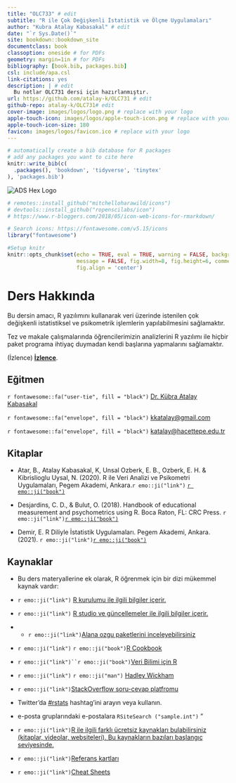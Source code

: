 ```yaml
---
title: "OLC733" # edit
subtitle: "R ile Çok Değişkenli İstatistik ve Ölçme Uygulamaları" 
author: "Kubra Atalay Kabasakal" # edit
date: "`r Sys.Date()`"
site: bookdown::bookdown_site
documentclass: book
classoption: oneside # for PDFs
geometry: margin=1in # for PDFs
bibliography: [book.bib, packages.bib]
csl: include/apa.csl
link-citations: yes
description: | # edit
  Bu notlar OLC731 dersi için hazırlanmıştır.
url: https://github.com/atalay-k/OLC731 # edit
github-repo: atalay-k/OLC731# edit
cover-image: images/logos/logo.png # replace with your logo
apple-touch-icon: images/logos/apple-touch-icon.png # replace with your logo
apple-touch-icon-size: 180
favicon: images/logos/favicon.ico # replace with your logo
---
```



```r
# automatically create a bib database for R packages
# add any packages you want to cite here
knitr::write_bib(c(
  .packages(), 'bookdown', 'tidyverse', 'tinytex'
), 'packages.bib')

```



::: small_right
<img src="images/logos/logo.png" alt="ADS Hex Logo"/>
:::

```r
# remotes::install_github("mitchelloharawild/icons")
# devtools::install_github("ropenscilabs/icon")
# https://www.r-bloggers.com/2018/05/icon-web-icons-for-rmarkdown/

# Search icons: https://fontawesome.com/v5.15/icons
library("fontawesome")

#Setup knitr
knitr::opts_chunk$set(echo = TRUE, eval = TRUE, warning = FALSE, background = "gray85",
                      message = FALSE, fig.width=8, fig.height=6, comment = NA,
                      fig.align = 'center')
```

# Ders Hakkında {.unnumbered}

Bu dersin amacı, R yazılımını kullanarak veri üzerinde istenilen çok değişkenli istatistiksel ve psikometrik işlemlerin yapılabilmesini sağlamaktır.

Tez ve makale çalışmalarında öğrencilerimizin analizlerini R yazılımı ile hiçbir paket programa ihtiyaç duymadan kendi başlarına yapmalarını sağlamaktır.

(İzlence) [**İzlence**](Izlence.html).

## Eğitmen {.unnumbered}

`r fontawesome::fa("user-tie", fill = "black")` [Dr. Kübra Atalay Kabasakal](https://avesis.hacettepe.edu.tr/katalay)

`r fontawesome::fa("envelope", fill = "black")` [kkatalay\@gmail.com](mailto:kkatalay@gmail.com){.email}

`r fontawesome::fa("envelope", fill = "black")` [katalay\@hacettepe.edu.tr](mailto:katalay@hacettepe.edu.tr){.email}

## Kitaplar {.unnumbered}

-   Atar, B., Atalay Kabasakal, K, Unsal Ozberk, E. B., Ozberk, E. H. & Kibrislioglu Uysal, N. (2020). R ile Veri Analizi ve Psikometri Uygulamaları, Pegem Akademi, Ankara.`r emo::ji("link")` [`r emo::ji("book")`](https://pegem.net/urun/R-ile-Veri-Analizi-ve-Psikometri-Uygulamalari/60801)


-   Desjardins, C. D., & Bulut, O. (2018). Handbook of educational measurement and psychometrics using R. Boca Raton, FL: CRC Press. `r emo::ji("link")`[`r emo::ji("book")`](https://www.routledge.com/Handbook-of-Educational-Measurement-and-Psychometrics-Using-R/Desjardins-Bulut/p/book/9780367734671)

- Demir, E. R Diliyle İstatistik Uygulamaları. Pegem Akademi, Ankara.(2021). `r emo::ji("link")`[`r emo::ji("book")`](https://pegem.net/urun/R-Diliyle-Istatistik-Uygulamalari/61912)


## Kaynaklar {.unnumbered}

* Bu ders materyallerine ek olarak, R öğrenmek için bir dizi mükemmel kaynak vardır:

- `r emo::ji("link")` [R kurulumu ile ilgili bilgiler içerir. ](https://psyteachr.github.io/data-skills-v2/installing-r.html)

- `r emo::ji("link")` [R studio ve güncellemeler ile ilgili bilgiler içerir. ](https://psyteachr.github.io/analysis-v2/updating-r-rstudio-and-packages.html)

-   * `r emo::ji("link")`[Alana ozgu paketlerini inceleyebilirsiniz ](https://cran.r* project.org/web/views/Psychometrics.html)


-  `r emo::ji("link")` `r emo::ji("book")`[R Cookbook](http://www.cookbook-r.com/)

-  `r emo::ji("link")``r emo::ji("book")`[Veri Bilimi için R](https://r4ds.had.co.nz/)

* `r emo::ji("link")` `r emo::ji("man")` [Hadley Wickham](https://hadley.nz/)


-  `r emo::ji("link")`[StackOverflow soru-cevap platfromu](https://stackoverflow.com/)

-  Twitter'da [#rstats](https://twitter.com/search?f=tweets&q=%23rstats&src=typd) hashtag'ini arayın veya kullanın. 
  
  -  e-posta gruplarındaki e-postalara `RSiteSearch ("sample.int")` "

* `r emo::ji("link")`[R ile ilgili farklı ücretsiz kaynakları bulabilirsiniz (kitaplar, videolar, websiteleri). Bu kaynakların bazıları başlangıç seviyesinde.](https://www.learnr4free.com/tr/index.html){.uri}
* `r emo::ji("link")`[Referans kartları](https://cran.r-project.org/doc/contrib/Short-refcard.pdf)

* `r emo::ji("link")`[Cheat Sheets](https://www.rstudio.com/resources/cheatsheets/)
